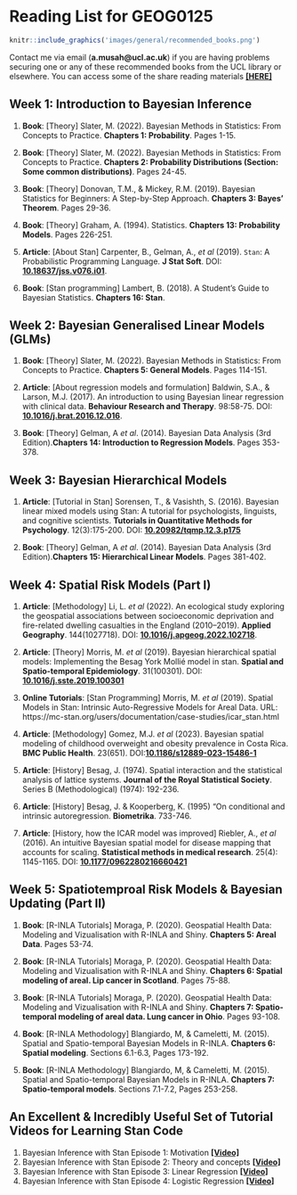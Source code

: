 # Reading List for GEOG0125 {-}

```r
knitr::include_graphics('images/general/recommended_books.png')
```

Contact me via email (**a.musah@ucl.ac.uk**) if you are having problems securing one or any of these recommended books from the UCL library or elsewhere. You can access some of the share reading materials [**[HERE]**](https://drive.google.com/drive/folders/1jxzwkulTuPhfOWApzprqVfy31RjyI-2X?usp=share_link)

## Week 1: Introduction to Bayesian Inference {-}

1. **Book**: [Theory] Slater, M. (2022). Bayesian Methods in Statistics: From Concepts to Practice. **Chapters 1: Probability**. Pages 1-15.

2. **Book**: [Theory] Slater, M. (2022). Bayesian Methods in Statistics: From Concepts to Practice. **Chapters 2: Probability Distributions (Section: Some common distributions)**. Pages 24-45.

3. **Book**: [Theory] Donovan, T.M., & Mickey, R.M. (2019). Bayesian Statistics for Beginners: A Step-by-Step Approach. **Chapters 3: Bayes' Theorem**. Pages 29-36.

4. **Book**: [Theory] Graham, A. (1994). Statistics. **Chapters 13: Probability Models**. Pages 226-251.

5. **Article**: [About Stan] Carpenter, B., Gelman, A., _et al_ (2019). `Stan`: A Probabilistic Programming Language. **J Stat Soft**. DOI: [**10.18637/jss.v076.i01**](https://doi.org/10.18637%2Fjss.v076.i01).

6. **Book**: [Stan programming] Lambert, B. (2018). A Student's Guide to Bayesian Statistics. **Chapters 16: Stan**.

## Week 2: Bayesian Generalised Linear Models (GLMs) {-}

1. **Book**: [Theory] Slater, M. (2022). Bayesian Methods in Statistics: From Concepts to Practice. **Chapters 5: General Models**. Pages 114-151.

2. **Article**: [About regression models and formulation] Baldwin, S.A., & Larson, M.J. (2017). An introduction to using Bayesian linear regression with clinical data. **Behaviour Research and Therapy**. 98:58-75. DOI: [**10.1016/j.brat.2016.12.016**](https://doi.org/10.1016/j.brat.2016.12.016).

3. **Book**: [Theory] Gelman, A _et al_. (2014). Bayesian Data Analysis (3rd Edition).**Chapters 14: Introduction to Regression Models**. Pages 353-378.

## Week 3: Bayesian Hierarchical Models {-}

1. **Article**: [Tutorial in Stan] Sorensen, T., & Vasishth, S. (2016). Bayesian linear mixed models using Stan: A tutorial for psychologists, linguists, and cognitive scientists. **Tutorials in Quantitative Methods for Psychology**. 12(3):175-200. DOI: [**10.20982/tqmp.12.3.p175**](https://www.tqmp.org/RegularArticles/vol12-3/p175/p175.pdf)

2. **Book**: [Theory] Gelman, A _et al_. (2014). Bayesian Data Analysis (3rd Edition).**Chapters 15: Hierarchical Linear Models**. Pages 381-402.

## Week 4: Spatial Risk Models (Part I) {-}

1. **Article**: [Methodology] Li, L. _et al_ (2022). An ecological study exploring the geospatial associations between socioeconomic deprivation and fire-related dwelling casualties in the England (2010–2019). **Applied Geography**. 144(1027718). DOI: [**10.1016/j.apgeog.2022.102718**](https://doi.org/10.1016/j.apgeog.2022.102718).

2. **Article**: [Theory] Morris, M. _et al_ (2019). Bayesian hierarchical spatial models: Implementing the Besag York Mollié model in stan. **Spatial and Spatio-temporal Epidemiology**. 31(100301). DOI: [**10.1016/j.sste.2019.100301 **](https://doi.org/10.1016/j.sste.2019.100301)

3. **Online Tutorials**: [Stan Programming] Morris, M. _et al_ (2019). Spatial Models in Stan: Intrinsic Auto-Regressive Models for Areal Data. URL: https://mc-stan.org/users/documentation/case-studies/icar_stan.html

4. **Article**: [Methodology] Gomez, M.J. _et al_ (2023). Bayesian spatial modeling of childhood overweight and obesity prevalence in Costa Rica. **BMC Public Health**. 23(651). DOI:[**10.1186/s12889-023-15486-1**](https://doi.org/10.1186/s12889-023-15486-1)

5. **Article**: [History] Besag, J. (1974). Spatial interaction and the statistical analysis of lattice systems. **Journal of the Royal Statistical Society**. Series B (Methodological) (1974): 192-236.

6. **Article**: [History] Besag, J. & Kooperberg, K. (1995) “On conditional and intrinsic autoregression. **Biometrika**. 733-746.

7. **Article**: [History, how the ICAR model was improved] Riebler, A., _et al_ (2016). An intuitive Bayesian spatial model for disease mapping that accounts for scaling. **Statistical methods in medical research**. 25(4): 1145-1165. DOI: [**10.1177/0962280216660421**](https://doi.org/10.1177/0962280216660421)

## Week 5: Spatiotemproal Risk Models & Bayesian Updating (Part II) {-}

1. **Book**: [R-INLA Tutorials] Moraga, P. (2020). Geospatial Health Data: Modeling and Vizualisation with R-INLA and Shiny. **Chapters 5: Areal Data**. Pages 53-74.

2. **Book**: [R-INLA Tutorials] Moraga, P. (2020). Geospatial Health Data: Modeling and Vizualisation with R-INLA and Shiny. **Chapters 6: Spatial modeling of areal. Lip cancer in Scotland**. Pages 75-88.

3. **Book**: [R-INLA Tutorials] Moraga, P. (2020). Geospatial Health Data: Modeling and Vizualisation with R-INLA and Shiny. **Chapters 7: Spatio-temporal modeling of areal data. Lung cancer in Ohio**. Pages 93-108.

4. **Book**: [R-INLA Methodology] Blangiardo, M, & Cameletti, M. (2015). Spatial and Spatio-temporal Bayesian Models in R-INLA. **Chapters 6: Spatial modeling**. Sections 6.1-6.3, Pages 173-192.

5. **Book**: [R-INLA Methodology] Blangiardo, M, & Cameletti, M. (2015). Spatial and Spatio-temporal Bayesian Models in R-INLA. **Chapters 7: Spatio-temporal models**. Sections 7.1-7.2, Pages 253-258.

## An Excellent & Incredibly Useful Set of Tutorial Videos for Learning Stan Code {-}

1. Bayesian Inference with Stan Episode 1: Motivation [**[Video]**](https://youtu.be/ZVri1VgK54U?si=_YQk8AvMjP1hVSI6)
2. Bayesian Inference with Stan Episode 2: Theory and concepts [**[Video]**](https://www.youtube.com/watch?v=S-qU3lUG6Ck)
3. Bayesian Inference with Stan Episode 3: Linear Regression [**[Video]**](https://youtu.be/BeBkFKKhel4?si=Ik2Kkge8lmTe0Akv)
4. Bayesian Inference with Stan Episode 4: Logistic Regression [**[Video]**](https://youtu.be/LFPMrCYcT-M?si=K0LumJqnzo84142y)

